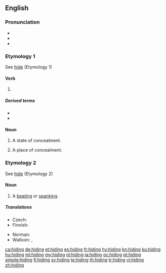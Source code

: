 ==English==

===Pronunciation===
* {{IPA|/ˈhaɪdɪŋ/|lang=en}}
* {{audio|en-us-hiding.ogg|Audio (US)|lang=en}}
* {{rhymes|aɪdɪŋ|lang=en}}

===Etymology 1===
See [[hide#Etymology 1|hide]] (Etymology 1)

====Verb====
{{head|en|present participle}}

# {{present participle of|hide|lang=en|nocat=1}}

=====Derived terms=====
* {{l|en|hiding place}}
* {{l|en|in hiding}}

====Noun====
{{en-noun|-|s}}

# {{lb|en|uncountable}} A state of concealment.
# {{lb|en|countable}} A place of concealment.

===Etymology 2===
See [[hide#Etymology 2|hide]] (Etymology 2)

====Noun====
{{en-noun|~}}

# {{lb|en|colloquial|countable}} A [[beating]] or [[spanking]].

=====Translations=====
{{trans-top|A beating or spanking}}
* Czech: {{t|cs|výprask|m}}
* Finnish: {{t+|fi|selkäsauna}}
{{trans-mid}}
* Norman: {{t|nrf|ronde|f}}
* Walloon: {{t+|wa|dôpinne|f}}, {{t+|wa|deguzene|f}}
{{trans-bottom}}

[[ca:hiding]]
[[de:hiding]]
[[et:hiding]]
[[es:hiding]]
[[fr:hiding]]
[[hy:hiding]]
[[kn:hiding]]
[[ku:hiding]]
[[hu:hiding]]
[[ml:hiding]]
[[my:hiding]]
[[nl:hiding]]
[[ja:hiding]]
[[oc:hiding]]
[[pt:hiding]]
[[simple:hiding]]
[[fi:hiding]]
[[sv:hiding]]
[[te:hiding]]
[[th:hiding]]
[[tr:hiding]]
[[vi:hiding]]
[[zh:hiding]]